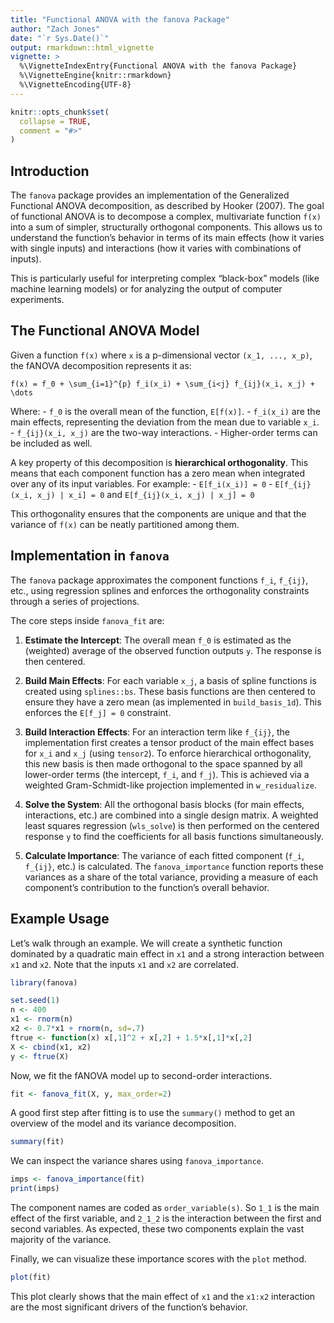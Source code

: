 ```yaml
---
title: "Functional ANOVA with the fanova Package"
author: "Zach Jones"
date: "`r Sys.Date()`"
output: rmarkdown::html_vignette
vignette: >
  %\VignetteIndexEntry{Functional ANOVA with the fanova Package}
  %\VignetteEngine{knitr::rmarkdown}
  %\VignetteEncoding{UTF-8}
---
```


```r
knitr::opts_chunk$set(
  collapse = TRUE,
  comment = "#>"
)
```

## Introduction

The `fanova` package provides an implementation of the Generalized Functional ANOVA decomposition, as described by Hooker (2007). The goal of functional ANOVA is to decompose a complex, multivariate function `f(x)` into a sum of simpler, structurally orthogonal components. This allows us to understand the function's behavior in terms of its main effects (how it varies with single inputs) and interactions (how it varies with combinations of inputs).

This is particularly useful for interpreting complex "black-box" models (like machine learning models) or for analyzing the output of computer experiments.

## The Functional ANOVA Model

Given a function `f(x)` where `x` is a p-dimensional vector `(x_1, ..., x_p)`, the fANOVA decomposition represents it as:

`f(x) = f_0 + \sum_{i=1}^{p} f_i(x_i) + \sum_{i<j} f_{ij}(x_i, x_j) + \dots`

Where:
- `f_0` is the overall mean of the function, `E[f(x)]`.
- `f_i(x_i)` are the main effects, representing the deviation from the mean due to variable `x_i`.
- `f_{ij}(x_i, x_j)` are the two-way interactions.
- Higher-order terms can be included as well.

A key property of this decomposition is **hierarchical orthogonality**. This means that each component function has a zero mean when integrated over any of its input variables. For example:
- `E[f_i(x_i)] = 0`
- `E[f_{ij}(x_i, x_j) | x_i] = 0` and `E[f_{ij}(x_i, x_j) | x_j] = 0`

This orthogonality ensures that the components are unique and that the variance of `f(x)` can be neatly partitioned among them.

## Implementation in `fanova`

The `fanova` package approximates the component functions `f_i`, `f_{ij}`, etc., using regression splines and enforces the orthogonality constraints through a series of projections.

The core steps inside `fanova_fit` are:

1.  **Estimate the Intercept**: The overall mean `f_0` is estimated as the (weighted) average of the observed function outputs `y`. The response is then centered.

2.  **Build Main Effects**: For each variable `x_j`, a basis of spline functions is created using `splines::bs`. These basis functions are then centered to ensure they have a zero mean (as implemented in `build_basis_1d`). This enforces the `E[f_j] = 0` constraint.

3.  **Build Interaction Effects**: For an interaction term like `f_{ij}`, the implementation first creates a tensor product of the main effect bases for `x_i` and `x_j` (using `tensor2`). To enforce hierarchical orthogonality, this new basis is then made orthogonal to the space spanned by all lower-order terms (the intercept, `f_i`, and `f_j`). This is achieved via a weighted Gram-Schmidt-like projection implemented in `w_residualize`.

4.  **Solve the System**: All the orthogonal basis blocks (for main effects, interactions, etc.) are combined into a single design matrix. A weighted least squares regression (`wls_solve`) is then performed on the centered response `y` to find the coefficients for all basis functions simultaneously.

5.  **Calculate Importance**: The variance of each fitted component (`f_i`, `f_{ij}`, etc.) is calculated. The `fanova_importance` function reports these variances as a share of the total variance, providing a measure of each component's contribution to the function's overall behavior.

## Example Usage

Let's walk through an example. We will create a synthetic function dominated by a quadratic main effect in `x1` and a strong interaction between `x1` and `x2`. Note that the inputs `x1` and `x2` are correlated.

```r
library(fanova)

set.seed(1)
n <- 400
x1 <- rnorm(n)
x2 <- 0.7*x1 + rnorm(n, sd=.7)
ftrue <- function(x) x[,1]^2 + x[,2] + 1.5*x[,1]*x[,2]
X <- cbind(x1, x2)
y <- ftrue(X)
```

Now, we fit the fANOVA model up to second-order interactions.

```r
fit <- fanova_fit(X, y, max_order=2)
```

A good first step after fitting is to use the `summary()` method to get an overview of the model and its variance decomposition.

```r
summary(fit)
```

We can inspect the variance shares using `fanova_importance`.

```r
imps <- fanova_importance(fit)
print(imps)
```

The component names are coded as `order_variable(s)`. So `1_1` is the main effect of the first variable, and `2_1_2` is the interaction between the first and second variables. As expected, these two components explain the vast majority of the variance.

Finally, we can visualize these importance scores with the `plot` method.

```r
plot(fit)
```

This plot clearly shows that the main effect of `x1` and the `x1:x2` interaction are the most significant drivers of the function's behavior.
